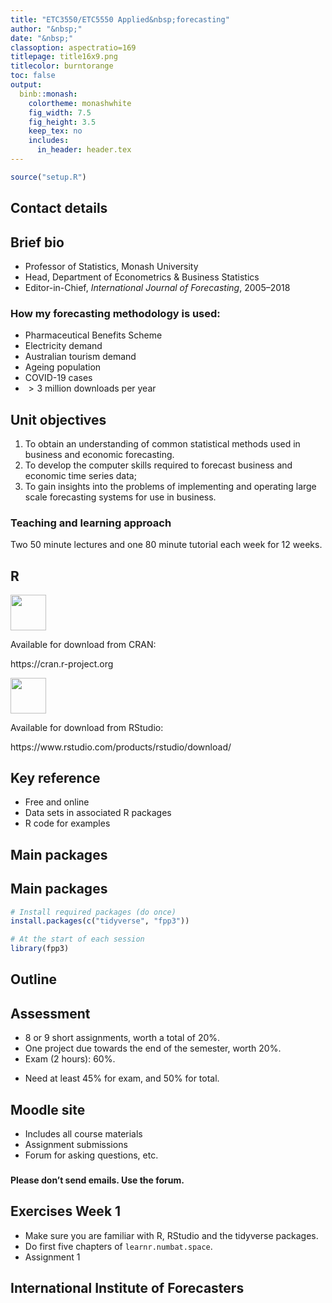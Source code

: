 ```yaml
---
title: "ETC3550/ETC5550 Applied&nbsp;forecasting"
author: "&nbsp;"
date: "&nbsp;"
classoption: aspectratio=169
titlepage: title16x9.png
titlecolor: burntorange
toc: false
output:
  binb::monash:
    colortheme: monashwhite
    fig_width: 7.5
    fig_height: 3.5
    keep_tex: no
    includes:
      in_header: header.tex
---
```


```r
source("setup.R")
```

## Contact details

\begin{alertblock}{Lecturer:  Professor Rob Hyndman}
\href{mailto:rob.hyndman@monash.edu}{\faicon{envelope}  rob.hyndman@monash.edu}

\href{https://robjhyndman.com}{\faicon{home} robjhyndman.com}

\href{https://twitter.com/robjhyndman}{\faicon{twitter} @robjhyndman}

%\href{https://robjhyndman.com}{\faicon{university} Room E762, Menzies Building}
\end{alertblock}

\begin{block}{Tutors}
\begin{itemize}\itemsep=0cm\parskip=0cm
\item \textbf{Mitchell O'Hara-Wild}
\item Yashpal Ramakrishnaiah
\item Elena Sanina
\item Ryan Thompson
\item Fin Yang
\end{itemize}
\end{block}

\vspace*{10cm}

## Brief bio

  - Professor of Statistics, Monash University
  - Head, Department of Econometrics & Business Statistics
  - Editor-in-Chief, *International Journal of Forecasting*, 2005--2018

### How my forecasting methodology is used:
   - Pharmaceutical Benefits Scheme
   - Electricity demand
   - Australian tourism demand
   - Ageing population
   - COVID-19 cases
   - $>3$ million downloads per year

## Unit objectives

  1. To obtain an understanding of common statistical methods used in business and economic forecasting.
  2. To develop the computer skills required to forecast business and economic time series data;
  3. To gain insights into the problems of implementing and operating large scale forecasting systems for use in business.

### Teaching and learning approach

Two 50 minute lectures and one 80 minute tutorial each week for 12 weeks.

## R
\fontsize{14}{15}\sf

![](figs/Rlogo.png){height=1.5cm}

Available for download from CRAN:

https://cran.r-project.org

\vspace*{-0.3cm}\noindent\rule{\textwidth}{1pt}

![](figs/RStudio-Logo-Flat.png){height=1.5cm}

Available for download from RStudio:

https://www.rstudio.com/products/rstudio/download/

<!-- \placefig{.4}{1.2}{width=6cm}{figs/Rlogo} -->

<!-- \placefig{7}{3.5}{width=5.5cm}{figs/RStudio-Ball} -->

## Key reference

\begin{block}{}\bf
\hangafter=1\hangindent=.3cm
 {Hyndman, R.~J. \& Athanasopoulos, G. (2021) \emph{Forecasting: principles and practice}, 3rd edition}
\end{block}\pause
\begin{alertblock}{}\Large
\centerline{\bf OTexts.org/fpp3/}
\end{alertblock}

\pause

  * Free and online
  * Data sets in associated R packages
  * R code for examples


## Main packages

\placefig{4.2}{1.4}{width=3.8cm}{tsibble.png}
\placefig{8.0}{1.4}{width=3.8cm}{tsibbledata.png}
\placefig{2.3}{4.65}{width=3.8cm}{tidyverse.png}
\placefig{6.1}{4.65}{width=3.8cm}{feasts.png}
\placefig{9.9}{4.65}{width=3.8cm}{fable.png}

## Main packages

```r
# Install required packages (do once)
install.packages(c("tidyverse", "fpp3"))
```

\pause

```r
# At the start of each session
library(fpp3)
```

## Outline

\hbox{\hspace*{-0.5cm}\begin{tabular}{rp{8cm}l}
\toprule
\textbf{Week} & \textbf{Topic}                      & \textbf{Chapter} \\
\midrule
1             & Introduction to forecasting and R   & 1 \\
2             & Time series graphics                & 2 \\
3             & Time series decomposition           & 3 \\
4             & The forecaster's toolbox            & 5\\
5--6          & Exponential smoothing               & 8  \\
7--9          & Forecasting with ARIMA models       & 9 \\
10--11        & Multiple regression and forecasting & 7 \\
11--12        & Dynamic regression                  & 10 \\
\bottomrule
\end{tabular}}

## Assessment
\vspace*{-0.2cm}

  - 8 or 9 short assignments, worth a total of 20%.
  - One project due towards the end of the semester, worth 20%.
  - Exam (2 hours): 60%.

\pause

\begin{block}{}\small\centering
\begin{tabular}{lll}
	  \textbf{Task}  & \textbf{Due Date}     & \textbf{Value} \\
  \midrule
    Assignments    & Sun 11:55pm each week & 2 or 4\% each\\
	  Project        & Fri 20 May            & 20\%           \\
	  Final exam     & Official exam period  & 60\%
\end{tabular}
\end{block}

\pause\vspace*{-0.3cm}

  - Need at least 45\% for exam, and 50\% for total.

\pause\begin{alertblock}{} 
\textbf{ETC5550 students:}\\ One assignment different, and extra exam question.
\end{alertblock}


## Moodle site
\fontsize{18}{24}\sf

  - Includes all course materials
  - Assignment submissions
  - Forum for asking questions, etc.

###
**Please don't send emails. Use the forum.**


## Exercises Week 1
\fontsize{18}{24}\sf

 * Make sure you are familiar with R, RStudio and the tidyverse packages.
 * Do first five chapters of `learnr.numbat.space`.
 * Assignment 1

## International Institute of Forecasters

\placefig{1}{3}{width=4cm}{iifLOGO2}

\begin{textblock}{8}(7,3)
  \begin{block}{}
  \begin{itemize}
  \item The IIF provides a prize to the top student in this subject each year.
  \item US\$100 plus one year membership.
  \end{itemize}
  \end{block}
\end{textblock}


